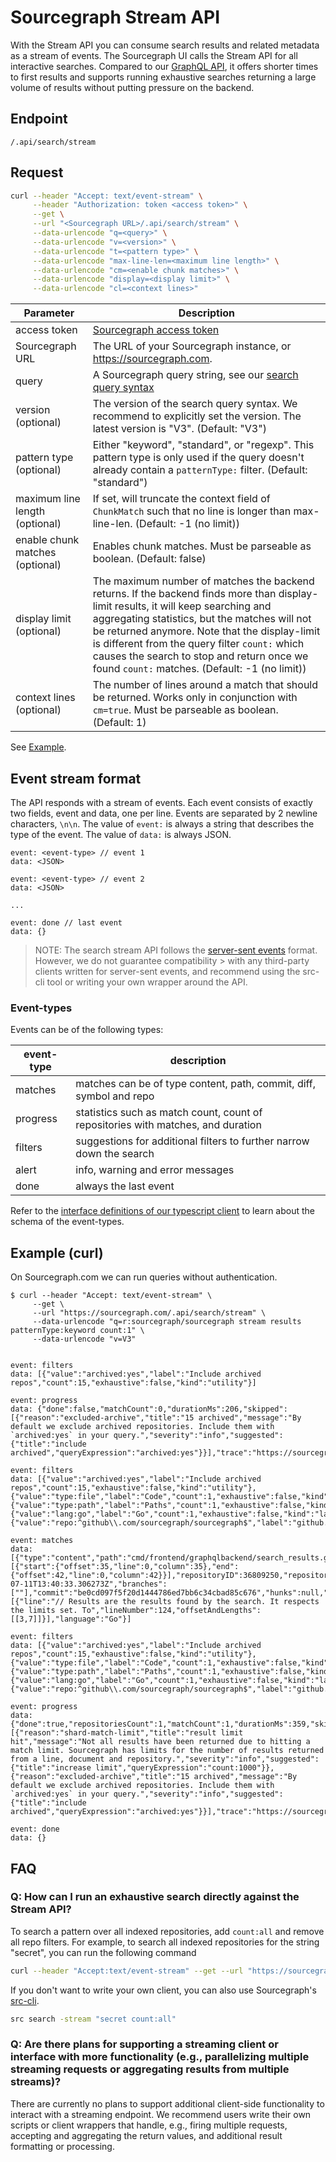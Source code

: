 # Sourcegraph Stream API

With the Stream API you can consume search results and related metadata as
a stream of events. The Sourcegraph UI calls the Stream API for all interactive searches.
Compared to our [GraphQL API](/api/graphql/), it offers shorter times to first results and
supports running exhaustive searches returning a large volume of results without
putting pressure on the backend.

## Endpoint
`/.api/search/stream`

## Request

```bash
curl --header "Accept: text/event-stream" \
     --header "Authorization: token <access token>" \
     --get \
     --url "<Sourcegraph URL>/.api/search/stream" \
     --data-urlencode "q=<query>" \
     --data-urlencode "v=<version>" \
     --data-urlencode "t=<pattern type>" \
     --data-urlencode "max-line-len=<maximum line length>" \
     --data-urlencode "cm=<enable chunk matches>" \
     --data-urlencode "display=<display limit>" \
     --data-urlencode "cl=<context lines>"
```

| Parameter                       | Description                                                                                                                                                                                                                                                                                                                                                                           |
|---------------------------------|---------------------------------------------------------------------------------------------------------------------------------------------------------------------------------------------------------------------------------------------------------------------------------------------------------------------------------------------------------------------------------------|
| access token                    | [Sourcegraph access token](/cli/how-tos/creating_an_access_token)                                                                                                                                                                                                                                                                                                                     |
| Sourcegraph URL                 | The URL of your Sourcegraph instance, or https://sourcegraph.com.                                                                                                                                                                                                                                                                                                                     |
| query                           | A Sourcegraph query string, see our [search query syntax](/code-search/queries)                                                                                                                                                                                                                                                                                                       |
| version (optional)              | The version of the search query syntax. We recommend to explicitly set the version. The latest version is "V3". (Default: "V3")                                                                                                                                                                                                                                                       |
| pattern type (optional)         | Either "keyword", "standard", or "regexp". This pattern type is only used if the query doesn't already contain a `patternType:` filter. (Default: "standard")                                                                                                                                                                                                                         |
| maximum line length (optional)  | If set, will truncate the context field of `ChunkMatch` such that no line is longer than max-line-len. (Default: -1 (no limit))                                                                                                                                                                                                                                                       |
| enable chunk matches (optional) | Enables chunk matches. Must be parseable as boolean. (Default: false)                                                                                                                                                                                                                                                                                                                 |
| display limit (optional)        | The maximum number of matches the backend returns. If the backend finds more than display-limit results, it will keep searching and aggregating statistics, but the matches will not be returned anymore. Note that the display-limit is different from the query filter `count:` which causes the search to stop and return once we found `count:` matches. (Default: -1 (no limit)) |
| context lines (optional)        | The number of lines around a match that should be returned. Works only in conjunction with `cm=true`. Must be parseable as boolean. (Default: 1)                                                                                                                                                                                                                                      |

See [Example](#example-curl).

## Event stream format

The API responds with a stream of events. Each event consists of exactly two
fields, event and data, one per line. Events are separated by 2 newline
characters, `\n\n`. The value of `event:` is always a string that describes the
type of the event. The value of `data:` is always JSON.

```text
event: <event-type> // event 1
data: <JSON>

event: <event-type> // event 2
data: <JSON>

...

event: done // last event
data: {}
```

> NOTE:
> The search stream API follows the [server-sent
> events](https://developer.mozilla.org/en-US/docs/Web/API/Server-sent_events/Using_server-sent_events#event_stream_format) format. However, we do not guarantee compatibility > with any third-party clients written for server-sent events, and recommend using the src-cli tool or writing your own wrapper around the API.

### Event-types

Events can be of the following types:

| event-type |                                   description                                    |
| ---------- | -------------------------------------------------------------------------------- |
| matches    | matches can be of type content, path, commit, diff, symbol and repo              |
| progress   | statistics such as match count, count of repositories with matches, and duration |
| filters    | suggestions for additional filters to further narrow down the search             |
| alert      | info, warning and error messages                                                 |
| done       | always the last event                                                            |

Refer to the [interface definitions of our typescript client](https://sourcegraph.com/github.com/sourcegraph/sourcegraph/-/blob/client/shared/src/search/stream.ts?L12) to learn about the schema of the event-types.

## Example (curl)

On Sourcegraph.com we can run queries without authentication.

```shellsession
$ curl --header "Accept: text/event-stream" \
     --get \
     --url "https://sourcegraph.com/.api/search/stream" \
     --data-urlencode "q=r:sourcegraph/sourcegraph stream results patternType:keyword count:1" \
     --data-urlencode "v=V3"


event: filters
data: [{"value":"archived:yes","label":"Include archived repos","count":15,"exhaustive":false,"kind":"utility"}]

event: progress
data: {"done":false,"matchCount":0,"durationMs":206,"skipped":[{"reason":"excluded-archive","title":"15 archived","message":"By default we exclude archived repositories. Include them with `archived:yes` in your query.","severity":"info","suggested":{"title":"include archived","queryExpression":"archived:yes"}}],"trace":"https://sourcegraph.com/-/debug/jaeger/trace/b1be66f71a79e0dbeda6bb200dae8326"}

event: filters
data: [{"value":"archived:yes","label":"Include archived repos","count":15,"exhaustive":false,"kind":"utility"},{"value":"type:file","label":"Code","count":1,"exhaustive":false,"kind":"type"},{"value":"type:path","label":"Paths","count":1,"exhaustive":false,"kind":"type"},{"value":"lang:go","label":"Go","count":1,"exhaustive":false,"kind":"lang"},{"value":"repo:^github\\.com/sourcegraph/sourcegraph$","label":"github.com/sourcegraph/sourcegraph","count":1,"exhaustive":false,"kind":"repo"}]

event: matches
data: [{"type":"content","path":"cmd/frontend/graphqlbackend/search_results.go","pathMatches":[{"start":{"offset":35,"line":0,"column":35},"end":{"offset":42,"line":0,"column":42}}],"repositoryID":36809250,"repository":"github.com/sourcegraph/sourcegraph","repoStars":9918,"repoLastFetched":"2024-07-11T13:40:33.306273Z","branches":[""],"commit":"be0cd097f5f20d1444786ed7bb6c34cbad85c676","hunks":null,"lineMatches":[{"line":"// Results are the results found by the search. It respects the limits set. To","lineNumber":124,"offsetAndLengths":[[3,7]]}],"language":"Go"}]

event: filters
data: [{"value":"archived:yes","label":"Include archived repos","count":15,"exhaustive":false,"kind":"utility"},{"value":"type:file","label":"Code","count":1,"exhaustive":false,"kind":"type"},{"value":"type:path","label":"Paths","count":1,"exhaustive":false,"kind":"type"},{"value":"lang:go","label":"Go","count":1,"exhaustive":false,"kind":"lang"},{"value":"repo:^github\\.com/sourcegraph/sourcegraph$","label":"github.com/sourcegraph/sourcegraph","count":1,"exhaustive":false,"kind":"repo"}]

event: progress
data: {"done":true,"repositoriesCount":1,"matchCount":1,"durationMs":359,"skipped":[{"reason":"shard-match-limit","title":"result limit hit","message":"Not all results have been returned due to hitting a match limit. Sourcegraph has limits for the number of results returned from a line, document and repository.","severity":"info","suggested":{"title":"increase limit","queryExpression":"count:1000"}},{"reason":"excluded-archive","title":"15 archived","message":"By default we exclude archived repositories. Include them with `archived:yes` in your query.","severity":"info","suggested":{"title":"include archived","queryExpression":"archived:yes"}}],"trace":"https://sourcegraph.com/-/debug/jaeger/trace/b1be66f71a79e0dbeda6bb200dae8326"}

event: done
data: {}
```

## FAQ

### Q: How can I run an exhaustive search directly against the Stream API?

To search a pattern over all indexed repositories, add `count:all` and remove all repo filters. For example, to search all indexed repositories for the string "secret", you can run the following command

```bash
curl --header "Accept:text/event-stream" --get --url "https://sourcegraph.com/.api/search/stream" --data-urlencode "q=secret count:all"
```

If you don't want to write your own client, you can also use Sourcegraph's [src-cli](https://sourcegraph.com/github.com/sourcegraph/src-cli).

```bash
src search -stream "secret count:all"
```

### Q: Are there plans for supporting a streaming client or interface with more functionality (e.g., parallelizing multiple streaming requests or aggregating results from multiple streams)?

There are currently no plans to support additional client-side functionality to interact with a streaming endpoint. We recommend users write their own scripts or client wrappers that handle, e.g., firing multiple requests, accepting and aggregating the return values, and additional result formatting or processing.
